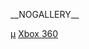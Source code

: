 {{Category game cover header|Xbox 360}}

[[Category:Xbox_360遊戲|μ]]
[[Category:电子游戏封面|Xbox 360]]

__NOGALLERY__